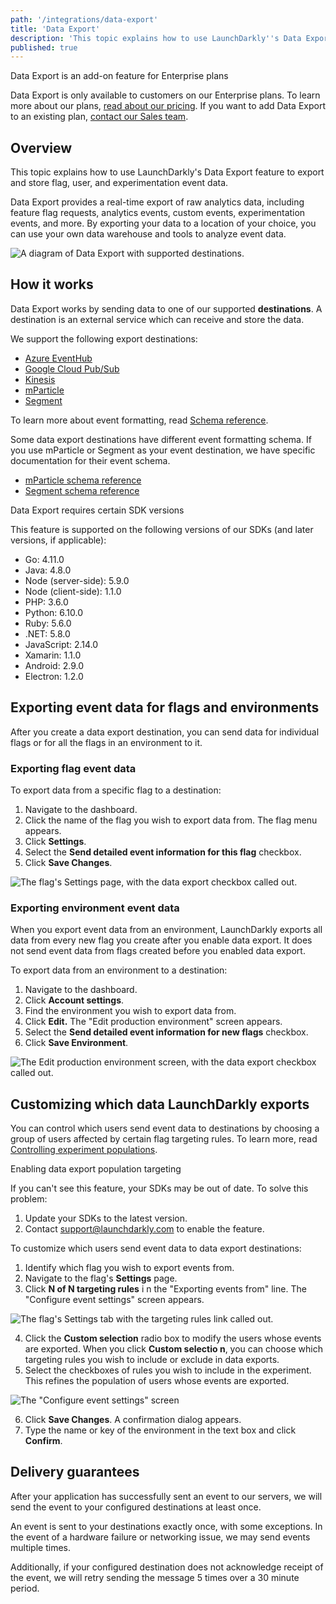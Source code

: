 ```yaml
---
path: '/integrations/data-export'
title: 'Data Export'
description: 'This topic explains how to use LaunchDarkly''s Data Export feature to export and store flag, user, and experimentation event data. Data Export provides a real-time export of raw analytics data, including feature flag requests, analytics events, custom events, experimentation events, and more.'
published: true
---
```


<Callout intent="info">
  <CalloutTitle>Data Export is an add-on feature for Enterprise plans</CalloutTitle>
  <CalloutDescription>

Data Export is only available to customers on our Enterprise plans. To learn more about our plans, [read about our
pricing](https://launchdarkly.com/pricing/). If you want to add Data Export to an existing plan, [contact our Sales
team](mailto:sales@launchdarkly.com).

  </CalloutDescription>
</Callout> 

## Overview

This topic explains how to use LaunchDarkly's Data Export feature to export and store flag, user, and experimentation event data.

Data Export provides a real-time export of raw analytics data, including feature flag requests, analytics events, custom events, experimentation events, and more. By exporting your data to a location of your choice, you can use your own data warehouse and tools to analyze event data.

![A diagram of Data Export with supported destinations.](../images/data-export.png) 

## How it works

Data Export works by sending data to one of our supported **destinations**. A destination is an external service which can receive and store the data.

We support the following export destinations:

- [Azure EventHub](/integrations/data-export/event-hub)
- [Google Cloud Pub/Sub](/integrations/data-export/google-pubsub) 
- [Kinesis](/integrations/data-export/kinesis) 
- [mParticle](/integrations/data-export/mparticle) 
- [Segment](/integrations/data-export/segment) 

To learn more about event formatting, read [Schema reference](/integrations/data-export/schema-reference).

Some data export destinations have different event formatting schema. If you use mParticle or Segment as your event destination, we have specific documentation for their event schema. 

* [mParticle schema reference](/integrations/data-export/mparticle/mparticle-schema-reference)
* [Segment schema reference](/integrations/data-export/segment/segment-schema-reference)

<Callout intent="info">
<CalloutTitle>Data Export requires certain SDK versions</CalloutTitle>
<CalloutDescription>

This feature is supported on the following versions of our SDKs (and later versions, if applicable): 
 
* Go: 4.11.0
* Java: 4.8.0
* Node (server-side): 5.9.0
* Node (client-side): 1.1.0
* PHP: 3.6.0
* Python: 6.10.0
* Ruby: 5.6.0
* .NET: 5.8.0
* JavaScript: 2.14.0
* Xamarin: 1.1.0
* Android: 2.9.0
* Electron: 1.2.0

</CalloutDescription>
</Callout>

## Exporting event data for flags and environments

After you create a data export destination, you can send data for individual flags or for all the flags in an environment to it.

### Exporting flag event data

To export data from a specific flag to a destination:

1. Navigate to the dashboard.
2. Click the name of the flag you wish to export data from. The flag menu appears.
3. Click **Settings**.
4. Select the **Send detailed event information for this flag** checkbox.
5. Click **Save Changes**.

![The flag's Settings page, with the data export checkbox called out.](../images/data-export-detailed-event-info-callout.png) 


### Exporting environment event data

When you export event data from an environment, LaunchDarkly exports all data from every new flag you create after you enable data export. It does not send event data from flags created before you enabled data export.

To export data from an environment to a destination:

1. Navigate to the dashboard.
2. Click **Account settings**.
3. Find the environment you wish to export data from.
4. Click **Edit.** The "Edit production environment" screen appears.
5. Select the **Send detailed event information for new flags** checkbox.
6. Click **Save Environment**.

![The Edit production environment screen, with the data export checkbox called out.](../images/data-export-env-detailed-event-info-callout.png) 


## Customizing which data LaunchDarkly exports

You can control which users send event data to destinations by choosing a group of users affected by certain flag targeting rules. To learn more, read [Controlling experiment populations](/home/experimentation/managing/populations).

<Callout intent="alert">
  <CalloutTitle>Enabling data export population targeting</CalloutTitle>
<CalloutDescription>

If you can't see this feature, your SDKs may be out of date. To solve this problem:

1. Update your SDKs to the latest version.
2. Contact [support@launchdarkly.com](mailto:support@launchdarkly.com) to enable the feature.

</CalloutDescription>

</Callout>

To customize which users send event data to data export destinations:

1. Identify which flag you wish to export events from.
2. Navigate to the flag's **Settings** page.
3. Click **N of N targeting rules** i
n the "Exporting events from" line. The "Configure event settings" screen appears.


![The flag's Settings tab with the targeting rules link called out.](../images/flag-settings-data-export-targeting-rules-callout.png) 


4. Click the **Custom selection** radio box to modify the users whose events are exported. When you click **Custom selectio
n**, you can choose which targeting rules you wish to include or exclude in data exports.
5. Select the checkboxes of rules you wish to include in the experiment. This refines the population of users whose events are exported.

![The "Configure event settings" screen](../images/experiments-rules-custom-selection.png) 


6. Click **Save Changes**. A confirmation dialog appears.
7. Type the name or key of the environment in the text box and click **Confirm**.

## Delivery guarantees

After your application has successfully sent an event to our servers, we will send the event to your configured destinations at least once.

An event is sent to your destinations exactly once, with some exceptions. In the event of a hardware failure or networking issue, we may send events multiple times.

Additionally, if your configured destination does not acknowledge receipt of the event, we will retry sending the message 5 times over a 30 minute period.
